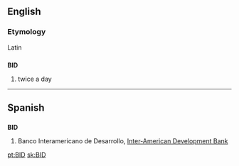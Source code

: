{{wikipedia|dab=bid}}
{{also|bid}}
==English==

===Etymology===
Latin

==={{initialism}}===
'''BID'''

# twice a day

----

==Spanish==

==={{abbreviation|es}}===
'''BID'''

# Banco Interamericano de Desarrollo, [[Inter-American Development Bank]]

[[pt:BID]]
[[sk:BID]]